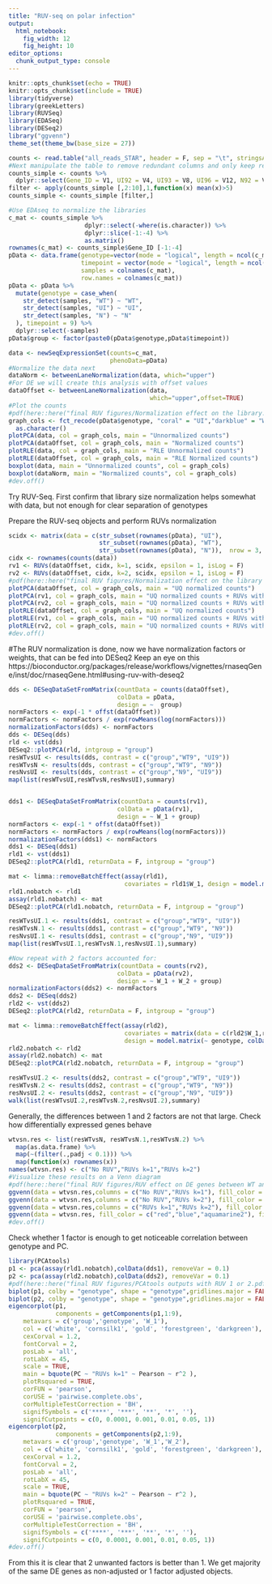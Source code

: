 ```yaml
---
title: "RUV-seq on polar infection"
output: 
  html_notebook: 
    fig_width: 12
    fig_height: 10
editor_options: 
  chunk_output_type: console
---
```


```r
knitr::opts_chunk$set(echo = TRUE)
knitr::opts_chunk$set(include = TRUE)
library(tidyverse)
library(greekLetters)
library(RUVSeq)
library(EDASeq)
library(DESeq2)
library("ggvenn")
theme_set(theme_bw(base_size = 27))
```

```r
counts <- read.table("all_reads_STAR", header = F, sep = "\t", stringsAsFactors = F)
#Next manipulate the table to remove redundant columns and only keep relevant columns (1 columns with gene names, and the rest with counts for reverse stranded library)
counts_simple <- counts %>% 
  dplyr::select(Gene_ID = V1, UI92 = V4, UI93 = V8, UI96 = V12, N92 = V16, N93 = V20, WT96 = V24, WT91 = V28, WT94 = V32, N95 = V36)
filter <- apply(counts_simple [,2:10],1,function(x) mean(x)>5)
counts_simple <- counts_simple [filter,]
```

```r
#Use EDAseq to normalize the libraries
c_mat <- counts_simple %>% 
                     dplyr::select(-where(is.character)) %>% 
                     dplyr::slice(-1:-4) %>% 
                     as.matrix()
rownames(c_mat) <- counts_simple$Gene_ID [-1:-4]
pData <- data.frame(genotype=vector(mode = "logical", length = ncol(c_mat)),
                    timepoint = vector(mode = "logical", length = ncol(c_mat)),
                    samples = colnames(c_mat),
                    row.names = colnames(c_mat))
pData <- pData %>% 
  mutate(genotype = case_when(
    str_detect(samples, "WT") ~ "WT",
    str_detect(samples, "UI") ~ "UI",
    str_detect(samples, "N") ~ "N"
  ), timepoint = 9) %>%
  dplyr::select(-samples)
pData$group <- factor(paste0(pData$genotype,pData$timepoint))

data <- newSeqExpressionSet(counts=c_mat,
                            phenoData=pData)
#Normalize the data next
dataNorm <- betweenLaneNormalization(data, which="upper") 
#For DE we will create this analysis with offset values
dataOffset <- betweenLaneNormalization(data,
                                       which="upper",offset=TRUE)
#Plot the counts 
#pdf(here::here("final RUV figures/Normalization effect on the library.pdf"), width = 12, height = 10)
graph_cols <- fct_recode(pData$genotype, "coral" = "UI","darkblue" = "WT", "forestgreen" = "N") %>% 
  as.character()
plotPCA(data, col = graph_cols, main = "Unnormalized counts")
plotPCA(dataOffset, col = graph_cols, main = "Normalized counts")
plotRLE(data, col = graph_cols, main = "RLE Unnormalized counts")
plotRLE(dataOffset, col = graph_cols, main = "RLE Normalized counts")
boxplot(data, main = "Unnormalized counts", col = graph_cols)
boxplot(dataNorm, main = "Normalized counts", col = graph_cols)
#dev.off()
```

Try RUV-Seq. First confirm that library size normalization helps somewhat with data, but not enough for clear separation of genotypes

Prepare the RUV-seq objects and perform RUVs normalization
``` r
scidx <- matrix(data = c(str_subset(rownames(pData), "UI"),
                         str_subset(rownames(pData), "WT"),
                         str_subset(rownames(pData), "N")),  nrow = 3, byrow = T)
cidx <- rownames(counts(data))
rv1 <- RUVs(dataOffset, cidx, k=1, scidx, epsilon = 1, isLog = F)
rv2 <- RUVs(dataOffset, cidx, k=2, scidx, epsilon = 1, isLog = F)
#pdf(here::here("final RUV figures/Normalization effect on the library and RUV normalization.pdf"), width = 12, height = 10)
plotPCA(dataOffset, col = graph_cols, main = "UQ normalized counts")
plotPCA(rv1, col = graph_cols, main = "UQ normalized counts + RUVs with 1 k")
plotPCA(rv2, col = graph_cols, main = "UQ normalized counts + RUVs with 2 k")
plotRLE(dataOffset, col = graph_cols, main = "UQ normalized counts")
plotRLE(rv1, col = graph_cols, main = "UQ normalized counts + RUVs with 1 k")
plotRLE(rv2, col = graph_cols, main = "UQ normalized counts + RUVs with 2 k")
#dev.off()
```
#The RUV normalization is done, now we have normalization factors or weights, that can be fed into DESeq2
Keep an eye on this 
https://bioconductor.org/packages/release/workflows/vignettes/rnaseqGene/inst/doc/rnaseqGene.html#using-ruv-with-deseq2


``` r
dds <- DESeqDataSetFromMatrix(countData = counts(dataOffset),
                              colData = pData,
                              design = ~  group)
normFactors <- exp(-1 * offst(dataOffset))
normFactors <- normFactors / exp(rowMeans(log(normFactors)))
normalizationFactors(dds) <- normFactors
dds <- DESeq(dds)
rld <- vst(dds)
DESeq2::plotPCA(rld, intgroup = "group")
resWTvsUI <- results(dds, contrast = c("group","WT9", "UI9"))
resWTvsN <- results(dds, contrast = c("group","WT9", "N9"))
resNvsUI <- results(dds, contrast = c("group","N9", "UI9"))
map(list(resWTvsUI,resWTvsN,resNvsUI),summary)


dds1 <- DESeqDataSetFromMatrix(countData = counts(rv1),
                              colData = pData(rv1),
                              design = ~ W_1 + group)
normFactors <- exp(-1 * offst(dataOffset))
normFactors <- normFactors / exp(rowMeans(log(normFactors)))
normalizationFactors(dds1) <- normFactors
dds1 <- DESeq(dds1)
rld1 <- vst(dds1)
DESeq2::plotPCA(rld1, returnData = F, intgroup = "group")

mat <- limma::removeBatchEffect(assay(rld1),
                                covariates = rld1$W_1, design = model.matrix(~ genotype, colData(rld1)))
rld1.nobatch <- rld1
assay(rld1.nobatch) <- mat
DESeq2::plotPCA(rld1.nobatch, returnData = F, intgroup = "group")

resWTvsUI.1 <- results(dds1, contrast = c("group","WT9", "UI9"))
resWTvsN.1 <- results(dds1, contrast = c("group","WT9", "N9"))
resNvsUI.1 <- results(dds1, contrast = c("group","N9", "UI9"))
map(list(resWTvsUI.1,resWTvsN.1,resNvsUI.1),summary)

#Now repeat with 2 factors accounted for:
dds2 <- DESeqDataSetFromMatrix(countData = counts(rv2),
                              colData = pData(rv2),
                              design = ~ W_1 + W_2 + group)
normalizationFactors(dds2) <- normFactors
dds2 <- DESeq(dds2)
rld2 <- vst(dds2)
DESeq2::plotPCA(rld2, returnData = F, intgroup = "group")

mat <- limma::removeBatchEffect(assay(rld2),
                                covariates = matrix(data = c(rld2$W_1,rld2$W_2), ncol = 2),
                                design = model.matrix(~ genotype, colData(rld2)))
rld2.nobatch <- rld2
assay(rld2.nobatch) <- mat
DESeq2::plotPCA(rld2.nobatch, returnData = F, intgroup = "group")

resWTvsUI.2 <- results(dds2, contrast = c("group","WT9", "UI9"))
resWTvsN.2 <- results(dds2, contrast = c("group","WT9", "N9"))
resNvsUI.2 <- results(dds2, contrast = c("group","N9", "UI9"))
walk(list(resWTvsUI.2,resWTvsN.2,resNvsUI.2),summary)
```

Generally, the differences between 1 and 2 factors are not that large. Check how differentially expressed genes behave
```r
wtvsn.res <- list(resWTvsN, resWTvsN.1,resWTvsN.2) %>% 
  map(as.data.frame) %>%  
  map(~(filter(.,padj < 0.1))) %>% 
  map(function(x) rownames(x))
names(wtvsn.res) <- c("No RUV","RUVs k=1","RUVs k=2")
#Visualize these results on a Venn diagram
#pdf(here::here("final RUV figures/RUV effect on DE genes between WT and EscN infection.pdf"), width = 12, height = 10)
ggvenn(data = wtvsn.res,columns = c("No RUV","RUVs k=1"), fill_color = c("red","blue","green"), fill_alpha = 0.5, auto_scale = T,text_size = 10)
ggvenn(data = wtvsn.res,columns = c("No RUV","RUVs k=2"), fill_color = c("red","aquamarine2"), fill_alpha = 0.5, auto_scale = T,text_size = 10)
ggvenn(data = wtvsn.res,columns = c("RUVs k=1","RUVs k=2"), fill_color = c("blue","aquamarine2"), fill_alpha = 0.5, auto_scale = T,text_size = 10)
ggvenn(data = wtvsn.res, fill_color = c("red","blue","aquamarine2"), fill_alpha = 0.5, text_size = 10)
#dev.off()
```

Check whether 1 factor is enough to get noticeable correlation between genotype and PC. 
```r
library(PCAtools)
p1 <- pca(assay(rld1.nobatch),colData(dds1), removeVar = 0.1)
p2 <- pca(assay(rld2.nobatch),colData(dds2), removeVar = 0.1)
#pdf(here::here("final RUV figures/PCAtools outputs with RUV 1 or 2.pdf"), width = 12, height = 10)
biplot(p1, colby = "genotype", shape = "genotype",gridlines.major = FALSE, title = "RUVs k=1")
biplot(p2, colby = "genotype", shape = "genotype",gridlines.major = FALSE, title = "RUVs k=2")
eigencorplot(p1,
             components = getComponents(p1,1:9),
    metavars = c('group','genotype', 'W_1'),
    col = c('white', 'cornsilk1', 'gold', 'forestgreen', 'darkgreen'),
    cexCorval = 1.2,
    fontCorval = 2,
    posLab = 'all',
    rotLabX = 45,
    scale = TRUE,
    main = bquote(PC ~ "RUVs k=1" ~ Pearson ~ r^2 ),
    plotRsquared = TRUE,
    corFUN = 'pearson',
    corUSE = 'pairwise.complete.obs',
    corMultipleTestCorrection = 'BH',
    signifSymbols = c('****', '***', '**', '*', ''),
    signifCutpoints = c(0, 0.0001, 0.001, 0.01, 0.05, 1))
eigencorplot(p2,
             components = getComponents(p2,1:9),
    metavars = c('group','genotype', 'W_1','W_2'),
    col = c('white', 'cornsilk1', 'gold', 'forestgreen', 'darkgreen'),
    cexCorval = 1.2,
    fontCorval = 2,
    posLab = 'all',
    rotLabX = 45,
    scale = TRUE,
    main = bquote(PC ~ "RUVs k=2" ~ Pearson ~ r^2 ),
    plotRsquared = TRUE,
    corFUN = 'pearson',
    corUSE = 'pairwise.complete.obs',
    corMultipleTestCorrection = 'BH',
    signifSymbols = c('****', '***', '**', '*', ''),
    signifCutpoints = c(0, 0.0001, 0.001, 0.01, 0.05, 1))
#dev.off()
```
From this it is clear that 2 unwanted factors is better than 1. We get majority of the same DE genes as non-adjusted or 1 factor adjusted objects.
